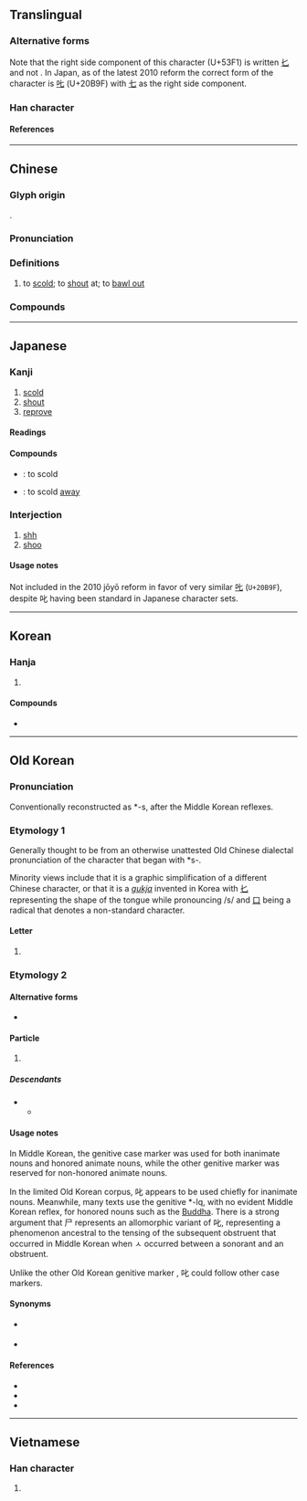 {{also|𠮟|uni=auto}}
{{character info}}
{{character info|0x2F83A}}
==Translingual==

===Alternative forms===
Note that the right side component of this character (U+53F1) is written [[𠤎]] and not {{l|mul|匕}}. In Japan, as of the latest 2010 reform the correct form of the character is [[𠮟]] (U+20B9F) with [[七]] as the right side component.

===Han character===
{{Han char|rn=30|rad=口|as=02|sn=5|four=64010|canj=RP|ids=⿰口𠤎}}

====References====
{{Han ref|kx=0173.020|dkj=03248|dj=0384.020|hdz=10572.060|uh=53F1}}

----

==Chinese==
{{zh-forms|alt=咜}}

===Glyph origin===
{{Han etym}}
{{Han compound|口|七|c1=s|c2=p|t1=mouth|ls=psc}}.

===Pronunciation===
{{zh-pron
|m=chì
|c=cik1
|w=4tsheq
|mc=y
|oc=y
|cat=v
}}

===Definitions===
{{zh-hanzi}}

# to [[scold]]; to [[shout]] at; to [[bawl out]]

===Compounds===
{{zh-der|叱叱|叱名|叱吒|叱吒風雲|叱呵|叱喝|叱嗟|叱嗟風雲|叱石成羊|叱罵|叱責|叱退|叱馭|呵叱|呼叱|喑嗚叱吒|喑惡叱吒|大叱|怒叱|風雲叱吒}}

----

==Japanese==

===Kanji===
{{ja-kanji|grade=9|rs=口02}}

# [[scold]]
# [[shout]]
# [[reprove]]

====Readings====
{{ja-readings
|goon=しち
|kanon=しつ
|kun=しか-る
}}

====Compounds====
* {{ja-r|叱る|しかる}}: to scold
* {{ja-r|叱り飛ばす|しかりとばす}}: to scold [[away]]

===Interjection===
{{ja-pos|interjection|しっ}}

# [[shh]]
# [[shoo]]

====Usage notes====
Not included in the 2010 jōyō reform in favor of very similar [[𠮟]] (<code>U+20B9F</code>), despite 叱 having been standard in Japanese character sets.

----

==Korean==

===Hanja===
{{ko-hanja|꾸짖다|꾸짖을|질}}

# {{hanja form of|질|[[scold]]}}

====Compounds====
* {{ko-l|질타|[[rebuke]]|叱咤}}

----

==Old Korean==

===Pronunciation===

Conventionally reconstructed as *-s, after the Middle Korean reflexes.

===Etymology 1===

Generally thought to be from an otherwise unattested Old Chinese dialectal pronunciation of the character that began with *s-.

Minority views include that it is a graphic simplification of a different Chinese character, or that it is a ''[[gukja]]'' invented in Korea with [[𠤎]] representing the shape of the tongue while pronouncing /s/ and [[口]] being a radical that denotes a non-standard character.

====Letter====
{{head|oko|letter|tr=s}}

# {{non-gloss definition|A consonantal [[phonogram]] denoting coda consonant *-s}}

===Etymology 2===

====Alternative forms====

* {{m|oko|之}} {{q|logographic form, in Idu texts}}

====Particle====
{{head|oko|particle|tr=*-s}}

# {{non-gloss definition|Genitive case marker, chiefly for inanimate nouns}}

=====Descendants=====

* {{desc|okm|ㅅ|tr=s|pos=genitive case marker for inanimate or honored animate nouns}}
** {{desc|ko|ㅅ|tr=s|pos=interfix}}

====Usage notes====

In Middle Korean, the genitive case marker {{okm-inline|ㅅ|-s}} was used for both inanimate nouns and honored animate nouns, while the other genitive marker {{okm-inline|의|-uy}} was reserved for non-honored animate nouns.

In the limited Old Korean corpus, 叱 appears to be used chiefly for inanimate nouns. Meanwhile, many texts use the genitive {{m|oko|尸}} *-lq, with no evident Middle Korean reflex, for honored nouns such as the [[Buddha]]. There is a strong argument that 尸 represents an allomorphic variant of 叱, representing a phenomenon ancestral to the tensing of the subsequent obstruent that occurred in Middle Korean when ㅅ occurred between a sonorant and an obstruent.

Unlike the other Old Korean genitive marker {{m|oko|矣|*-uy}}, 叱 could follow other case markers.

====Synonyms====

* {{m|oko|矣|*-uy}} {{q|genitive case marker, often for animate nouns}}
* {{m|oko|尸|*-lq}} {{q|genitive case marker, chiefly for honored animate nouns; possibly an allomorph of 叱}}

====References====

* {{cite-journal|author=조은주 (Jo Eun-ju)|title=Seokdok gugyeol jaryo-e natanan sokgyeok josa-e daehayeo|script-title=ko:석독구결 자료에 나타난 속격조사에 대하여|trans-title=On the genitive case markers in interpretive ''gugyeol'' texts|journal=Gungmunhak Nonjip|year=2002|volume=18|pages=61–90}}
* {{cite-journal|author=장윤희 (Jang Yun-hui)|title=Seokdok gugyeol 'si'-ui munje haegyeor-eul wihayeo|script-title=ko:석독구결의 속격 "-시(尸)"의 문제 해결을 위하여|trans-title=For a solution to the problem of genitive 尸 in interpretive ''gugyeol''|journal=Gugyeol Yeon'gu|year=2011|volume=27|pages=117–144}}
* {{cite book|author=Nam Pung-hyun|chapter=Old Korean|pages=41–72|editor-last=Tranter|editor-first=Nicolas|title=The Languages of Japan and Korea|year=2012|publisher=Routledge|isbn=978-0-415-46287-7}}

----

==Vietnamese==

===Han character===
{{vi-readings|reading=[[sất]], [[sứt]], [[sớt]]|rs=口02}}

# {{rfdef|vi|sort=口02}}